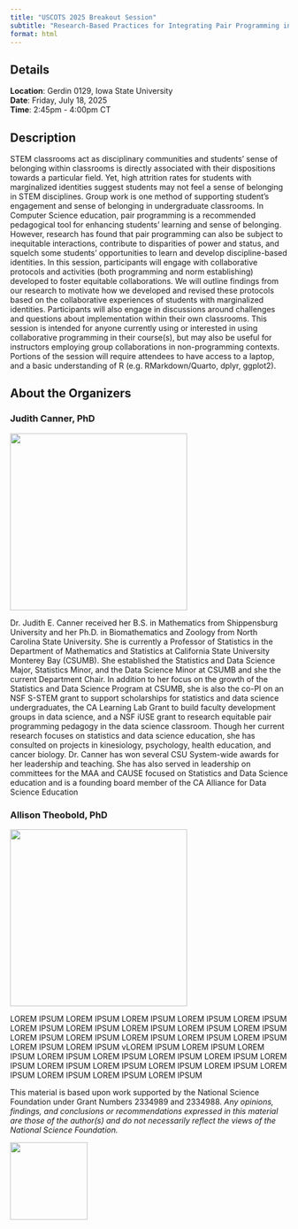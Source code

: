 ```yaml
---
title: "USCOTS 2025 Breakout Session"
subtitle: "Research-Based Practices for Integrating Pair Programming in the Classroom"
format: html
---
```



## Details

**Location**: Gerdin 0129, Iowa State University  
**Date**: Friday, July 18, 2025  
**Time**: 2:45pm - 4:00pm CT  



## Description

STEM classrooms act as disciplinary communities and students’ sense of belonging within classrooms is directly associated with their dispositions towards a particular field. Yet, high attrition rates for students with marginalized identities suggest students may not feel a sense of belonging in STEM disciplines. Group work is one method of supporting student’s engagement and sense of belonging in undergraduate classrooms. In Computer Science education, pair programming is a recommended pedagogical tool for enhancing students’ learning and sense of belonging. However, research has found that pair programming can also be subject to inequitable interactions, contribute to disparities of power and status, and squelch some students’ opportunities to learn and develop discipline-based identities. In this session, participants will engage with collaborative protocols and activities (both programming and norm establishing) developed to foster equitable collaborations. We will outline findings from our research to motivate how we developed and revised these protocols based on the collaborative experiences of students with marginalized identities. Participants will also engage in discussions around challenges and questions about implementation within their own classrooms. This session is intended for anyone currently using or interested in using collaborative programming in their course(s), but may also be useful for instructors employing group collaborations in non-programming contexts. Portions of the session will require attendees to have access to a laptop, and a basic understanding of R (e.g. RMarkdown/Quarto, dplyr, ggplot2).


## About the Organizers

### Judith Canner, PhD

::: {layout="[[30,70]]]"}

![](images/Canner_Judith_full.jpg){fig-align="left" fig-alt="A picture of Judith Canner" style="height:20rem" class="rounded-circle"}

Dr. Judith E. Canner received her B.S. in Mathematics from Shippensburg University and her Ph.D. in Biomathematics and Zoology from North Carolina State University.  She is currently a Professor of Statistics in the Department of Mathematics and Statistics at California State University Monterey Bay (CSUMB). She established the Statistics and Data Science Major, Statistics Minor, and the Data Science Minor at CSUMB and she the current Department Chair.  In addition to her focus on the growth of the Statistics and Data Science Program at CSUMB, she is also the co-PI on an NSF S-STEM grant to support scholarships for statistics and data science undergraduates, the CA Learning Lab Grant to build faculty development groups in data science, and a NSF iUSE grant to research equitable pair programming pedagogy in the data science classroom. Though her current research focuses on statistics and data science education, she has consulted on projects in kinesiology, psychology, health education, and cancer biology. Dr. Canner has won several CSU System-wide awards for her leadership and teaching. She has also served in leadership on committees for the MAA and CAUSE focused on Statistics and Data Science education and is a founding board member of the CA Alliance for Data Science Education

:::


### Allison Theobold, PhD

::: {layout="[[30,70]]]"}

![](images/Allison_Theobold.jpg){fig-align="left" fig-alt="A picture of Allison Theobold" style="height:20rem" class="rounded-circle"}

LOREM IPSUM LOREM IPSUM LOREM IPSUM LOREM IPSUM LOREM IPSUM LOREM IPSUM LOREM IPSUM LOREM IPSUM LOREM IPSUM LOREM IPSUM LOREM IPSUM LOREM IPSUM LOREM IPSUM LOREM IPSUM LOREM IPSUM LOREM IPSUM LOREM IPSUM vLOREM IPSUM LOREM IPSUM LOREM IPSUM LOREM IPSUM LOREM IPSUM LOREM IPSUM LOREM IPSUM LOREM IPSUM LOREM IPSUM LOREM IPSUM LOREM IPSUM LOREM IPSUM LOREM IPSUM LOREM IPSUM LOREM IPSUM LOREM IPSUM 

:::









::: {layout="[[75,25]]]"}

This material is based upon work supported by the National Science Foundation under Grant Numbers 2334989 and 2334988. *Any opinions, findings, and conclusions or recommendations expressed in this material are those of the author(s) and do not necessarily reflect the views of the National Science Foundation.*

![](images/NSF_Official_logo_High_Res_1200ppi.png){fig-align="right" fig-alt="NSF logo featuring a blue globe with white NSF letters in front, surrounded by a gold gear-like border." style="height:10em"}

:::